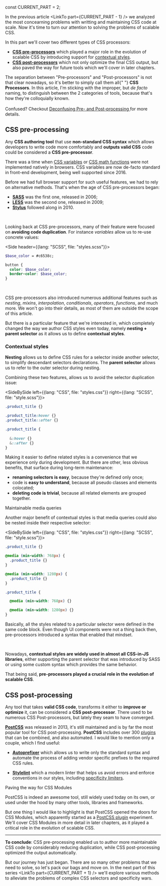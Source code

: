 
const CURRENT_PART = 2;


<TOC current={CURRENT_PART} />

In the previous article <LinkTo part={CURRENT_PART - 1} /> we analyzed the most concearning problems with writting and maintaining CSS code at scale. Now it's time to turn our attention to solving the problems of scalable CSS.

In this part we'll cover two different types of CSS processors:

- [**CSS pre-processors**](#css-pre-processing) which played a major role in the evolution of scalable CSS by introducing support for [contextual styles](#contextual-styles).
- [**CSS post-processors**](#css-post-processing) which not only optimize the final CSS output, but also paved the way for future tools which we'll cover in later chapters.

<Note>
  The separation between "Pre-processors" and "Post-processors" is not that
  clear nowadays, so it's better to simply call them all{" "}
  <strong>CSS Processors</strong>. In this article, I'm sticking with the
  improper, but <em>de facto</em> naming, to distinguish between the 2
  categories of tools, because that's how they're colloquially known.
  <br />
  <br />
  Confused? Checkout <a href="https://medium.com/@ddprrt/deconfusing-pre-and-post-processing-d68e3bd078a3">
    Deconfusing Pre- and Post-processing
  </a> for more details.
</Note>

## CSS pre-processing

Any **CSS authoring tool** that use **non-standard CSS syntax** which allows developers to write code more comfortably and **outputs valid CSS** code could be considered a **CSS pre-processor**.

There was a time when [CSS variables](https://developer.mozilla.org/en-US/docs/Web/CSS/Using_CSS_custom_properties) or [CSS math functions](https://developer.mozilla.org/en-US/docs/Web/CSS/CSS_Functions#math_functions) were not implemented natively in browsers. CSS variables are now de-facto standard in front-end development, being well supported since 2016.

Before we had full browser support for such useful features, we had to rely on alternative methods. That's when the age of CSS pre-processors began:

- [**SASS**](https://sass-lang.com/) was the first one, released in 2006;
- [**LESS**](https://lesscss.org/) was the second one, released in 2009;
- [**Stylus**](https://stylus-lang.com/) followed along in 2010.

<br />

Looking back at CSS pre-processors, many of their feature were focused on **avoiding code duplication**. For instance _variables_ allow us to re-use concrete values:

<Side header={{lang: "SCSS", file: "styles.scss"}}>

```scss
$base_color = #c6538c;

button {
  color: $base_color;
  border-color: $base_color;
}
```

</Side>

<br />

CSS pre-processors also introduced numerous additional features such as _nesting_, _mixins_, _interpolation_, _conditionals_, _operators_, _functions_, and much more. We won't go into their details, as most of them are outside the scope of this article.

But there is a particular feature that we're interested in, which completely changed the way we author CSS styles even today, namely **nesting + parent selector** as it allows us to define **contextual styles**.

### Contextual styles

**Nesting** allows us to define CSS rules for a selector inside another selector, to simplify descendant selectors declarations. The **parent selector** allows us to refer to the outer selector during nesting.

Combining these two features, allows us to avoid the <LinkTo part={1} hash="selector-duplication">selector duplication</LinkTo> issue:

<!-- prettier-ignore-start -->

<SideBySide left={{lang: "CSS", file: "styles.css"}} right={{lang: "SCSS", file: "style.scss"}}>

```css
.product_title {}

.product_title:hover {}
.product_title::after {}
```

```scss
.product_title {
  
  &:hover {}
  &::after {}
}
```

</SideBySide>

<!-- prettier-ignore-end -->

Making it easier to define related styles is a convenience that we experience only during development. But there are other, less obvious benefits, that surface during long-term maintenance:

- **renaming selectors is easy**, because they're defined only once;
- code is **easy to understand**, because all pseudo classes and elements colocated;
- **deleting code is trivial**, because all related elements are grouped together.

<Subheading>Maintainable media queries</Subheading>

Another major benefit of contextual styles is that media queries could also be nested inside their respective selector:

<!-- prettier-ignore-start -->

<SideBySide left={{lang: "CSS", file: "styles.css"}} right={{lang: "SCSS", file: "style.scss"}}>

```css
.product_title {}

@media (min-width: 768px) {
  .product_title {}
}

@media (min-width: 1280px) {
  .product_title {}
}
```

```scss
.product_title {

  @media (min-width: 768px) {}

  @media (min-width: 1280px) {}
}
```

</SideBySide>

<!-- prettier-ignore-end -->

Basically, all the styles related to a particular selector were defined in the same code block. Even though UI components were not a thing back then, pre-processors introduced a syntax that enabled that mindset.

<br />

Nowadays, **contextual styles are widely used in almost all CSS-in-JS libraries**, either supporting the parent selector that was introduced by SASS or using some custom syntax which provides the same behavior.

That being said, **pre-processors played a crucial role in the evolution of scalable CSS**.

## CSS post-processing

Any tool that takes **valid CSS code**, transforms it either to **improve or optimize** it, can be considered a **CSS post-processor**. There used to be numerous CSS Post-processors, but lately they seam to have converged.

[**PostCSS**](https://postcss.org/) was released in 2013, it's still maintained and is by far the most popular tool for CSS post-processing. **PostCSS** includes over 300 [plugins](https://www.postcss.parts/) that can be combined, and also automated. I would like to mention only a couple, which I find useful:

- [**Autoprefixer**](https://github.com/postcss/autoprefixer) which allows us to write only the standard syntax and automate the process of adding vendor specific prefixes to the required CSS rules.
<!-- - [combine-media-query](https://github.com/SassNinja/postcss-combine-media-query) which removes duplication of media queries, considerably reducing the `.css` file size. -->
- [**Stylelint**](https://stylelint.io/) which a modern linter that helps us avoid errors and enforce conventions in our styles, including [specificity limiters](https://stylelint.io/user-guide/rules/list/selector-max-specificity).

<Subheading>Paving the way for CSS Modules</Subheading>

PostCSS is indeed an awesome tool, still widely used today on its own, or used under the hood by many other tools, libraries and frameworks.

But one thing I would like to highlight is that PostCSS opened the doors for <LinkTo part={6} hash="css-modules">CSS Modules</LinkTo>, which apparently started as a [PostCSS plugin](https://github.com/markdalgleish/postcss-local-scope-example) experiment. We'll cover CSS Modules in more detail in later chapters, as it played a critical role in the evolution of scalable CSS.

---

**To conclude**: CSS pre-processing enabled us to author more maintainable CSS code by considerably reducing duplication, while CSS post-processing optimized the output automatically.

But our journey has just began. There are so many other problems that we need to solve, so let's pack our bags and move on. In the next part of this series <LinkTo part={CURRENT_PART + 1} /> we'll explore various methods to alleviate the problems of complex CSS selectors and specificity wars.
